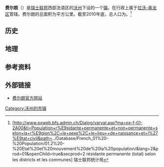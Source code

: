 {{瑞士市镇信息框
 | 市镇名称= 费尔朗
 | 原文名称             = {{lang|fr|Ferlens}}
 | 图片                = 
 | 纹章 = Ferlens-coat of arms.svg
 | 语言                   = [[法语|法语]]
 | 所属州               = 沃州
 | iso-code-region = 
 | 所属区               = [[拉沃-奥龙区|拉沃-奥龙区]]
 | lat_d=46|lat_m=35|lat_NS=N|long_d=6|long_m=47|long_EW=E
 | 邮政编码        = 1076
 | 市镇代码        = 5789
 | 面积                 = 
 | 平均海拔        =  747
 | 人口               = {{smn|329|6}}
 | 主页  = www.ferlens.ch
 | 市镇长           = Sonia Hugentobler
 | 相邻市镇             = 
 | 友好城市             = 
|地图文件             = Karte Gemeinde Ferlens 2012.png
|}}
'''费尔朗'''（{{lang-fr|Ferlens}}）是[[瑞士联邦|瑞士联邦]]西部法语区的[[沃州|沃州]]下设的一个[[瑞士市镇|镇]]。在行政上属于[[拉沃-奥龙区|拉沃-奥龙区]]管辖。费尔朗的总面积为{{smn|2.17|5|100}}平方公里。截至2010年底，总人口为{{smn|329|6}}。<ref>{{fr}}[http://www.pxweb.bfs.admin.ch/Dialog/varval.asp?ma=px-f-01-2A00&ti=Population+r%E9sidante+permanente+et+non+permanente+selon+la+r%E9gion%2C+le+sexe%2C+le+lieu++de+naissance+et+l%27%E9tat+civil&path=../Database/French_01%20-%20Population/01.2%20-%20Etat%20et%20mouvement%20de%20la%20population/&lang=2&prod=01&openChild=true&secprod=2 résidante permanente (total) selon les districts et les communes]{{dead link|date=十月 2017 |bot=InternetArchiveBot }} 瑞士联邦统计局</ref>

==历史==

==地理==

==参考资料==
{{reflist}}

==外部链接==
*{{fr}}[http://www.ferlens.ch 费尔朗官方网站] {{Wayback|url=http://www.ferlens.ch/ |date=20150714070858 }}

{{DEFAULTSORT:Ferlens}}
{{沃州拉沃-奥龙区行政区划}}
[[Category:沃州的市镇|Category:沃州的市镇]]